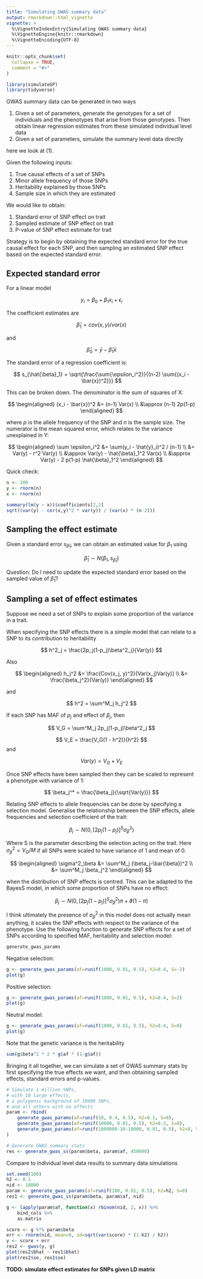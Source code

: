 ```yaml
---
title: "Simulating GWAS summary data"
output: rmarkdown::html_vignette
vignette: >
  %\VignetteIndexEntry{Simulating GWAS summary data}
  %\VignetteEngine{knitr::rmarkdown}
  %\VignetteEncoding{UTF-8}
---
```


```r
knitr::opts_chunk$set(
  collapse = TRUE,
  comment = "#>"
)
```

```r
library(simulateGP)
library(tidyverse)
```


GWAS summary data can be generated in two ways

1. Given a set of parameters, generate the genotypes for a set of individuals and the phenotypes that arise from those genotypes. Then obtain linear regression estimates from these simulated individual level data
2. Given a set of parameters, simulate the summary level data directly

here we look at (1). 

Given the following inputs:

1. True causal effects of a set of SNPs
2. Minor allele frequency of those SNPs
3. Heritability explained by those SNPs
4. Sample size in which they are estimated

We would like to obtain:

1. Standard error of SNP effect on trait
2. Sampled estimate of SNP effect on trait
3. P-value of SNP effect estimate for trait

Strategy is to begin by obtaining the expected standard error for the true causal effect for each SNP, and then sampling an estimated SNP effect based on the expected standard error.

## Expected standard error

For a linear model

$$
y_i = \beta_0 + \beta_1 x_i + \epsilon_i
$$

The coefficient estimates are

$$
\hat{\beta}_1 = cov(x,y) / var(x)
$$

and

$$
\hat{\beta}_0 = \bar{y} - \hat{\beta}_1 \bar{x}
$$

The standard error of a regression coefficient is:

$$
s_{\hat{\beta}_1} = \sqrt{\frac{\sum{\epsilon_i^2}}{(n-2) \sum{(x_i - \bar{x})^2}}}
$$

This can be broken down. The denominator is the sum of squares of X:

$$
\begin{aligned}
(x_i - \bar{x})^2 &= (n-1) Var(x) \\
&\approx (n-1) 2p(1-p)
\end{aligned}
$$

where $p$ is the allele frequency of the SNP and $n$ is the sample size. The numerator is the mean squared error, which relates to the variance unexplained in Y:

$$
\begin{aligned}
\sum \epsilon_i^2 &= \sum(y_i - \hat{y}_i)^2 / (n-1) \\
&= Var(y) - r^2 Var(y) \\
&\approx Var(y) - \hat{\beta}_1^2 Var(x) \\
&\approx Var(y) - 2 p(1-p) \hat{\beta}_1^2
\end{aligned}
$$

Quick check:

```r
n <- 100
y <- rnorm(n)
x <- rnorm(n)

summary(lm(y ~ x))$coefficients[2,2]
sqrt((var(y) - cor(x,y)^2 * var(y)) / (var(x) * (n-2)))
```

## Sampling the effect estimate

Given a standard error $s_{\hat{\beta}_1}$, we can obtain an estimated value for $\beta_1$ using

$$
\hat{\beta}_1 \sim N(\beta_1, s_{\hat{\beta}_1})
$$

Question: Do I need to update the expected standard error based on the sampled value of $\hat{\beta}_1$?


## Sampling a set of effect estimates

Suppose we need a set of SNPs to explain some proportion of the variance in a trait.

When specifying the SNP effects there is a simple model that can relate to a SNP to its contribution to heritability

$$
h^2_j = \frac{2p_j(1-p_j)\beta^2_j}{Var(y)}
$$

Also

$$
\begin{aligned}
h_j^2 &= \frac{Cov(x_j, y)^2}{Var(x_j)Var(y)} \\
&= \frac{\beta_j^2}{Var(y)}
\end{aligned}
$$

and

$$
h^2 = \sum^M_j h_j^2
$$

If each SNP has MAF of $p_j$ and effect of $\beta_j$, then

$$
V_G = \sum^M_j 2p_j(1-p_j)\beta^2_j
$$

$$
V_E = \frac{V_G(1 - h^2)}{h^2}
$$
and

$$
Var(y) = V_G + V_E
$$

Once SNP effects have been sampled then they can be scaled to represent a phenotype with variance of 1:

$$
\beta_j^* = \frac{\beta_j}{\sqrt{Var(y)}}
$$

Relating SNP effects to allele frequencies can be done by specifying a selection model. Generalise the relationship between the SNP effects, allele frequencies and selection coefficient of the trait:

$$
\beta_j \sim N(0, [2p_j (1-p_j)]^S \sigma^2_\beta)
$$

Where S is the parameter describing the selection acting on the trait. Here $\sigma^2_\beta = V_G / M$ if all SNPs were scaled to have variance of 1 and mean of 0.

$$
\begin{aligned}
\sigma^2_\beta &= \sum^M_j (\beta_j-\bar{\beta})^2 \\
&= \sum^M_j \beta_j^2
\end{aligned}
$$

when the distribution of SNP effects is centred. This can be adapted to the BayesS model, in which some proportion of SNPs have no effect:

$$
\beta_j \sim N(0, [2p_j (1-p_j)]^S \sigma^2_\beta)\pi + \vartheta (1 - \pi)
$$

I think ultimately the presence of $\sigma^2_\beta$ in this model does not actually mean anything, it scales the SNP effects with respect to the variance of the phenotype. Use the following function to generate SNP effects for a set of SNPs according to specified MAF, heritability and selection model:

```r
generate_gwas_params
```

Negative selection:

```r
g <- generate_gwas_params(af=runif(1000, 0.01, 0.5), h2=0.4, S=-2)
plot(g)
```

Positive selection:

```r
g <- generate_gwas_params(af=runif(1000, 0.01, 0.5), h2=0.4, S=2)
plot(g)
```

Neutral model:

```r
g <- generate_gwas_params(af=runif(1000, 0.01, 0.5), h2=0.4, S=0)
plot(g)
```

Note that the genetic variance is the heritability

```r
sum(g$beta^2 * 2 * g$af * (1-g$af))
```


Bringing it all together, we can simulate a set of GWAS summary stats by first specifying the true effects we want, and then obtaining sampled effects, standard errors and p-values.

```r
# Simulate 1 million SNPs, 
# with 10 large effects, 
# a polygenic background of 10000 SNPs, 
# and all others with no effects
param <- rbind(
	generate_gwas_params(af=runif(10, 0.4, 0.5), h2=0.1, S=0),
	generate_gwas_params(af=runif(10000, 0.01, 0.5), h2=0.3, S=0),
	generate_gwas_params(af=runif(1000000-10-10000, 0.01, 0.5), h2=0, S=0)
)

# Generate GWAS summary stats
res <- generate_gwas_ss(param$beta, param$af, 450000)
```

Compare to individual level data results to summary data simulations


```r
set.seed(100)
h2 <- 0.1
nid <- 10000
param <- generate_gwas_params(af=runif(100, 0.01, 0.5), h2=h2, S=0)
res1 <- generate_gwas_ss(param$beta, param$af, nid)

g <- lapply(param$af, function(x) rbinom(nid, 2, x)) %>%
	bind_cols %>%
	as.matrix

score <- g %*% param$beta
err <- rnorm(nid, mean=0, sd=sqrt(var(score) * (1-h2) / h2))
y <- score + err
res2 <- gwas(y, g)
plot(res2$bhat ~ res1$bhat)
plot(res2$se, res1$se)
```


**TODO: simulate effect estimates for SNPs given LD matrix**


